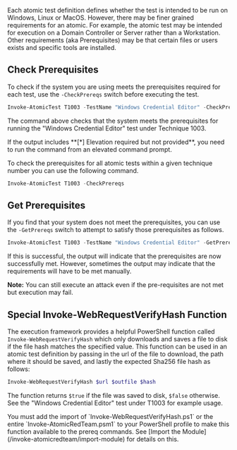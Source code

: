 
Each atomic test definition defines whether the test is intended to be run on Windows, Linux or MacOS. However, there may be finer grained requirements for an atomic. For example, the atomic test may be intended for execution on a Domain Controller or Server rather than a Workstation. Other requirements (aka Prerequisites) may be that certain files or users exists and specific tools are installed.

## Check Prerequisites

To check if the system you are using meets the prerequisites required for each test, use the `-CheckPrereqs` switch before executing the test.

```powershell copy
Invoke-AtomicTest T1003 -TestName "Windows Credential Editor" -CheckPrereqs
```

The command above checks that the system meets the prerequisites for running the "Windows Credential Editor" test under Technique 1003.

<Callout>
  If the output includes **[*] Elevation required but not provided**, you need to run the command from an elevated
  command prompt.
</Callout>


To check the prerequisites for all atomic tests within a given technique number you can use the following command.

```powershell copy
Invoke-AtomicTest T1003 -CheckPrereqs
```

## Get Prerequisites

If you find that your system does not meet the prerequisites, you can use the `-GetPrereqs` switch to attempt to satisfy those prerequisites as follows.

```powershell copy
Invoke-AtomicTest T1003 -TestName "Windows Credential Editor" -GetPrereqs
```

If this is successful, the output will indicate that the prerequisites are now successfully met. However, sometimes the output may indicate that the requirements will have to be met manually.

**Note:**  You can still execute an attack even if the pre-requisites are not met but execution may fail.

## Special Invoke-WebRequestVerifyHash Function

The execution framework provides a helpful PowerShell function called `Invoke-WebRequestVerifyHash` which only downloads and saves a file to disk if the file hash matches the specified value. This function can be used in an atomic test definition by passing in the url of the file to download, the path where it should be saved, and lastly the expected Sha256 file hash as follows:

```powershell copy
Invoke-WebRequestVerifyHash $url $outfile $hash
```

The function returns `$true` if the file was saved to disk, `$false` otherwise. See the "Windows Credential Editor" test under T1003 for example usage.

<Callout>
  You must add the import of `Invoke-WebRequestVerifyHash.ps1` or the entire `Invoke-AtomicRedTeam.psm1` to your
  PowerShell profile to make this function available to the prereq commands. See [Import the
  Module](/invoke-atomicredteam/import-module) for details on this.
</Callout>
